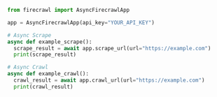 ```python Python
from firecrawl import AsyncFirecrawlApp

app = AsyncFirecrawlApp(api_key="YOUR_API_KEY")

# Async Scrape
async def example_scrape():
  scrape_result = await app.scrape_url(url="https://example.com")
  print(scrape_result)

# Async Crawl
async def example_crawl():
  crawl_result = await app.crawl_url(url="https://example.com")
  print(crawl_result)
```